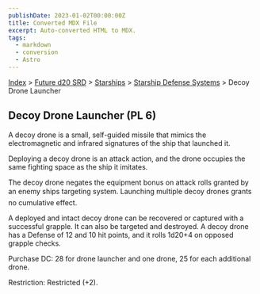 ```yaml
---
publishDate: 2023-01-02T00:00:00Z
title: Converted MDX File
excerpt: Auto-converted HTML to MDX.
tags:
  - markdown
  - conversion
  - Astro
---
```






[Index](-index) > [Future d20 SRD](future-d20-srd-index) > [Starships](future-d20-srd-starships-index) > [Starship Defense Systems](future-d20-srd-starships-starship-defense-systems-index) > Decoy Drone Launcher




## Decoy Drone Launcher (PL 6)


A decoy drone is a small, self-guided missile that mimics the electromagnetic and infrared signatures of the ship that launched it.


Deploying a decoy drone is an attack action, and the drone occupies the same fighting space as the ship it imitates.


The decoy drone negates the equipment bonus on attack rolls granted by an enemy ships targeting system. Launching multiple decoy drones grants no cumulative effect.


A deployed and intact decoy drone can be recovered or captured with a successful grapple. It can also be targeted and destroyed. A decoy drone has a Defense of 12 and 10 hit points, and it rolls 1d20+4 on opposed grapple checks.


Purchase DC: 28 for drone launcher and one drone, 25 for each additional drone.


Restriction: Restricted (+2).



